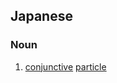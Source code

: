 ==Japanese==
{{ja-kanjitab|せつ|じょ|yomi=on}}

===Noun===
{{ja-noun|せつじょ}}
# {{lb|ja|grammar|sort=せつじょ}} {{abbreviation of|接続助詞|lang=ja}} [[conjunctive]] [[particle]]